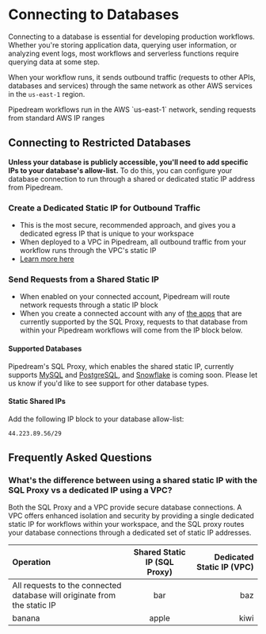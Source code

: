 
# Connecting to Databases
Connecting to a database is essential for developing production workflows. Whether you're storing application data, querying user information, or analyzing event logs, most workflows and serverless functions require querying data at some step.

When your workflow runs, it sends outbound traffic (requests to other APIs, databases and services) through the same network as other AWS services in the `us-east-1` region.

<Callout type="info">
Pipedream workflows run in the AWS `us-east-1` network, sending requests from standard AWS IP ranges
</Callout>

## Connecting to Restricted Databases
**Unless your database is publicly accessible, you'll need to add specific IPs to your database's allow-list.** To do this, you can configure your database connection to run through a shared or dedicated static IP address from Pipedream.

### Create a Dedicated Static IP for Outbound Traffic
- This is the most secure, recommended approach, and gives you a dedicated egress IP that is unique to your workspace
- When deployed to a VPC in Pipedream, all outbound traffic from your workflow runs through the VPC's static IP
- [Learn more here](/workflows/vpc)

### Send Requests from a Shared Static IP
- When enabled on your connected account, Pipedream will route network requests through a static IP block
- When you create a connected account with any of [the apps](#supported-databases) that are currently supported by the SQL Proxy, requests to that database from within your Pipedream workflows will come from the IP block below.

#### Supported Databases
Pipedream's SQL Proxy, which enables the shared static IP, currently supports [MySQL](https://pipedream.com/apps/mysql) and [PostgreSQL](https://pipedream.com/apps/postgresql), and [Snowflake](https://pipedream.com/apps/snowflake) is coming soon. Please let us know if you'd like to see support for other database types.

#### Static Shared IPs
Add the following IP block to your database allow-list:
```
44.223.89.56/29
```


## Frequently Asked Questions

### What's the difference between using a shared static IP with the SQL Proxy vs a dedicated IP using a VPC?
Both the SQL Proxy and a VPC provide secure database connections. A VPC offers enhanced isolation and security by providing a single dedicated static IP for workflows within your workspace, and the SQL proxy routes your database connections through a dedicated set of static IP addresses.

| Operation | Shared Static IP (SQL Proxy) | Dedicated Static IP (VPC) |
| :----- | :----: | ----: |
| All requests to the connected database will originate from the static IP    |  bar   |   baz |
| banana | apple  |  kiwi |